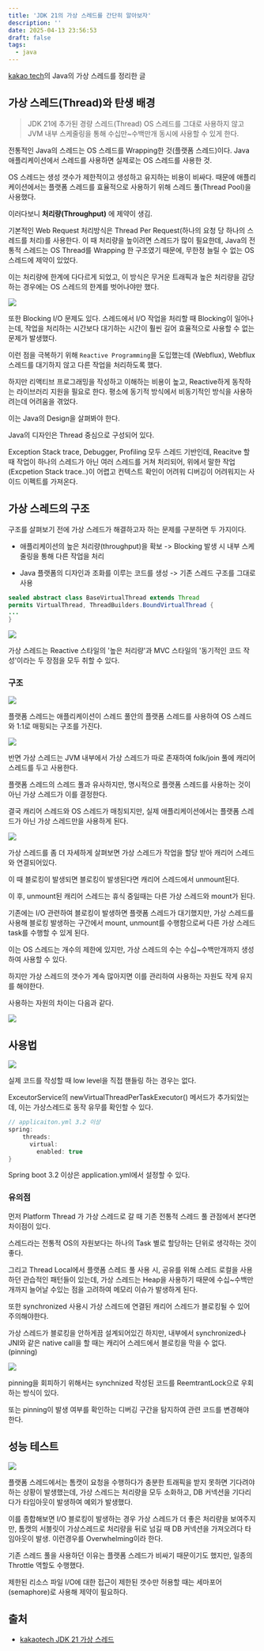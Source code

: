 ```yaml
---
title: 'JDK 21의 가상 스레드를 간단히 알아보자'
description: ''
date: 2025-04-13 23:56:53
draft: false
tags:
  - java
---
```


[kakao tech](https://www.youtube.com/watch?v=vQP6Rs-ywlQ&ab_channel=kakaotech)의 Java의 가상 스레드를 정리한 글

## 가상 스레드(Thread)와 탄생 배경

> JDK 21에 추가된 경량 스레드(Thread) OS 스레드를 그대로 사용하지 않고 JVM 내부 스케줄링을 통해 수십만~수백만개 동시에 사용할 수 있게 한다.

전통적인 Java의 스레드는 OS 스레드를 Wrapping한 것(플랫폼 스레드)이다. Java 애플리케이션에서 스레드를 사용하면 실제로는 OS 스레드를 사용한 것.

OS 스레드는 생성 갯수가 제한적이고 생성하고 유지하는 비용이 비싸다. 때문에 애플리케이션에서는 플랫폼 스레드를 효율적으로 사용하기 위해 스레드 풀(Thread Pool)을 사용했다.

이러다보니 **처리량(Throughput)** 에 제약이 생김.

기본적인 Web Request 처리방식은 Thread Per Request(하나의 요청 당 하나의 스레드를 처리)를 사용한다. 이 때 처리량을 높이려면 스레드가 많이 필요한데, Java의 전통적 스레드는 OS Thread를 Wrapping 한 구조였기 때문에, 무한정 늘릴 수 없는 OS 스레드에 제약이 있었다.

이는 처리량에 한계에 다다르게 되었고, 이 방식은 무거운 트래픽과 높은 처리량을 감당하는 경우에는 OS 스레드의 한계를 벗어나야만 했다.

![](/img/about_jdk21_virtualthread/01.png)

또한 Blocking I/O 문제도 있다. 스레드에서 I/O 작업을 처리할 때 Blocking이 일어나는데, 작업을 처리하는 시간보다 대기하는 시간이 훨씬 길어 효율적으로 사용할 수 없는 문제가 발생했다.

이런 점을 극복하기 위해 `Reactive Programming`을 도입했는데 (Webflux), Webflux 스레드를 대기하지 않고 다른 작업을 처리하도록 했다.

하지만 리액티브 프로그래밍을 작성하고 이해하는 비용이 높고, Reactive하게 동작하는 라이브러리 지원을 필요로 한다. 평소에 동기적 방식에서 비동기적인 방식을 사용하려는데 어려움을 겪었다.

이는 Java의 Design을 살펴봐야 한다.

Java의 디자인은 Thread 중심으로 구성되어 있다.

Exception Stack trace, Debugger, Profiling 모두 스레드 기반인데, Reacitve 할 때 작업이 하나의 스레드가 아닌 여러 스레드를 거쳐 처리되어, 위에서 말한 작업(Excpetion Stack trace..)이 어렵고 컨텍스트 확인이 어려워 디버깅이 어려워지는 사이드 이펙트를 가져온다.

## 가상 스레드의 구조

구조를 살펴보기 전에 가상 스레드가 해결하고자 하는 문제를 구분하면 두 가지이다.

- 애플리케이션의 높은 처리량(throughput)을 확보 -> Blocking 발생 시 내부 스케줄링을 통해 다른 작업을 처리

- Java 플랫폼의 디자인과 조화를 이루는 코드를 생성 -> 기존 스레드 구조를 그대로 사용

```java
sealed abstract class BaseVirtualThread extends Thread
permits VirtualThread, ThreadBuilders.BoundVirtualThread {
...
}
```

![](/img/about_jdk21_virtualthread/02.png)

가상 스레드는 Reactive 스타일의 '높은 처리량'과 MVC 스타일의 '동기적인 코드 작성'이라는 두 장점을 모두 취할 수 있다.

### 구조

![](/img/about_jdk21_virtualthread/03.png)

플랫폼 스레드는 애플리케이션이 스레드 풀안의 플랫폼 스레드를 사용하여 OS 스레드와 1:1로 매핑되는 구조를 가진다.

![](/img/about_jdk21_virtualthread/04.png)

반면 가상 스레드는 JVM 내부에서 가상 스레드가 따로 존재하여 folk/join 풀에 캐리어 스레드를 두고 사용한다.

플랫폼 스레드의 스레드 풀과 유사하지만, 명시적으로 플랫폼 스레드를 사용하는 것이 아닌 가상 스레드가 이를 결정한다.

결국 캐리어 스레드와 OS 스레드가 매칭되지만, 실제 애플리케이션에서는 플랫폼 스레드가 아닌 가상 스레드만을 사용하게 된다.

![](/img/about_jdk21_virtualthread/05.png)

가상 스레드를 좀 더 자세하게 살펴보면 가상 스레드가 작업을 할당 받아 캐리어 스레드와 연결되어있다.

이 때 블로킹이 발생되면 블로킹이 발생된다면 캐리어 스레드에서 unmount된다.

이 후, unmount된 캐리어 스레드는 휴식 중일때는 다른 가상 스레드와 mount가 된다.

기존에는 I/O 관련하여 블로킹이 발생하면 플랫폼 스레드가 대기했지만, 가상 스레드를 사용해 블로킹 발생하는 구간에서 mount, unmount를 수행함으로써 다른 가상 스레드 task를 수행할 수 있게 된다.

이는 OS 스레드는 개수의 제한에 있지만, 가상 스레드의 수는 수십~수백만개까지 생성하여 사용할 수 있다.

하지만 가상 스레드의 갯수가 계속 많아지면 이를 관리하여 사용하는 자원도 작게 유지를 해야한다.

사용하는 자원의 차이는 다음과 같다.

![](/img/about_jdk21_virtualthread/06.png)

## 사용법

![](/img/about_jdk21_virtualthread/07.png)

실제 코드를 작성할 때 low level을 직접 핸들링 하는 경우는 없다.

ExceutorService의 newVirtualThreadPerTaskExecutor() 메서드가 추가되었는데, 이는 가상스레드로 동작 유무를 확인할 수 있다.

```gradle
// applicaiton.yml 3.2 이상
spring:
    threads:
      virtual:
        enabled: true
}
```

Spring boot 3.2 이상은 application.yml에서 설정할 수 있다.

### 유의점

먼저 Platform Thread 가 가상 스레드로 갈 때 기존 전통적 스레드 풀 관점에서 본다면 차이점이 있다.

스레드라는 전통적 OS의 자원보다는 하나의 Task 별로 할당하는 단위로 생각하는 것이 좋다.

그리고 Thread Local에서 플랫폼 스레드 풀 사용 시, 공유를 위해 스레드 로컬을 사용하던 관습적인 패턴들이 있는데, 가상 스레드는 Heap을 사용하기 때문에 수십~수백만개까지 늘어날 수있는 점을 고려하여 메모리 이슈가 발생하게 된다.

또한 synchronized 사용시 가상 스레드에 연결된 캐리어 스레드가 블로킹될 수 있어 주의해야한다.

가상 스레드가 블로킹을 안하게끔 설계되어있긴 하지만, 내부에서 synchronized나 JNI와 같은 native call을 할 때는 캐리어 스레드에서 블로킹을 막을 수 없다. (pinning)

![](/img/about_jdk21_virtualthread/08.png)

pinning을 회피하기 위해서는 synchnized 작성된 코드를 ReemtrantLock으로 우회하는 방식이 있다.

또는 pinning이 발생 여부를 확인하는 디버깅 구간을 탐지하여 관련 코드를 변경해야 한다.

## 성능 테스트

![](/img/about_jdk21_virtualthread/09.png)

플랫폼 스레드에서는 톰캣이 요청을 수행하다가 충분한 트래픽을 받지 못하면 기다려야하는 상황이 발생했는데, 가상 스레드는 처리량을 모두 소화하고, DB 커넥션을 기다리다가 타임아웃이 발생하여 예외가 발생했다.

이를 종합해보면 I/O 블로킹이 발생하는 경우 가상 스레드가 더 좋은 처리량을 보여주지만, 톰캣의 서블릿이 가상스레드로 처리량을 뒤로 넘길 때 DB 커넥션을 가져오려다 타임아웃이 발생. 이런경우를 Overwhelming이라 한다.

기존 스레드 풀을 사용하던 이유는 플랫폼 스레드가 비싸기 때문이기도 했지만, 일종의 Throttle 역할도 수행했다.

제한된 리소스 파일 I/O에 대한 접근이 제한된 갯수만 허용할 때는 세마포어(semaphore)로 사용해 제약이 필요하다.

## 출처

- [kakaotech JDK 21 가상 스레드](https://www.youtube.com/watch?v=vQP6Rs-ywlQ&ab_channel=kakaotech)
